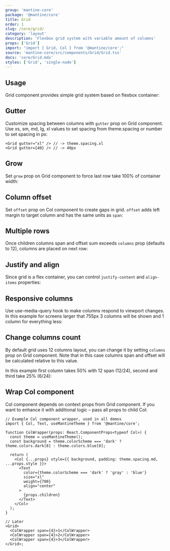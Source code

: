 ```yaml
---
group: 'mantine-core'
package: '@mantine/core'
title: Grid
order: 1
slug: /core/grid/
category: 'layout'
description: 'Flexbox grid system with variable amount of columns'
props: ['Grid']
import: "import { Grid, Col } from '@mantine/core';"
source: 'mantine-core/src/components/Grid/Grid.tsx'
docs: 'core/Grid.mdx'
styles: ['Grid', 'single-node']
---
```



## Usage

Grid component provides simple grid system based on flexbox container:

<Demo data={GridDemos.usage} />

## Gutter

Customize spacing between columns with `gutter` prop on Grid component.
Use xs, sm, md, lg, xl values to set spacing from <GatsbyLink to="/theming/extend-theme/#spacing-radius-and-shadows">theme.spacing</GatsbyLink>
or number to set spacing in px:

```tsx
<Grid gutter="xl" /> // -> theme.spacing.xl
<Grid gutter={40} /> // -> 40px
```

## Grow

Set `grow` prop on Grid component to force last row take 100% of container width:

<Demo data={GridDemos.growConfigurator} />

## Column offset

Set `offset` prop on Col component to create gaps in grid.
`offset` adds left margin to target column and has the same units as `span`:

<Demo data={GridDemos.offset} />

## Multiple rows

Once children columns span and offset sum exceeds `columns` prop (defaults to 12),
columns are placed on next row:

<Demo data={GridDemos.rows} />

## Justify and align

Since grid is a flex container, you can control `justify-content` and `align-items` properties:

<Demo data={GridDemos.flexConfigurator} />

## Responsive columns

Use <GatsbyLink to="/hooks/use-media-query/">use-media-query</GatsbyLink> hook
to make columns respond to viewport changes.
In this example for screens larger that 755px 3 columns will be shown and 1 column for everything less:

<Demo data={GridDemos.responsive} />

## Change columns count

By default grid uses 12 columns layout, you can change it by setting `columns` prop on Grid component.
Note that in this case columns span and offset will be calculated relative to this value.

In this example first column takes 50% with 12 span (12/24), second and third take 25% (6/24):

<Demo data={GridDemos.columns} />

## Wrap Col component

Col component depends on context props from Grid component.
If you want to enhance it with additional logic – pass all props to child Col:

```tsx
// Example Col component wrapper, used in all demos
import { Col, Text, useMantineTheme } from '@mantine/core';

function ColWrapper(props: React.ComponentProps<typeof Col>) {
  const theme = useMantineTheme();
  const background = theme.colorScheme === 'dark' ? theme.colors.dark[8] : theme.colors.blue[0];

  return (
    <Col {...props} style={{ background, padding: theme.spacing.md, ...props.style }}>
      <Text
        color={theme.colorScheme === 'dark' ? 'gray' : 'blue'}
        size="xl"
        weight={700}
        align="center"
      >
        {props.children}
      </Text>
    </Col>
  );
}

// Later
<Grid>
  <ColWrapper span={4}>1</ColWrapper>
  <ColWrapper span={4}>2</ColWrapper>
  <ColWrapper span={4}>3</ColWrapper>
</Grid>;
```
